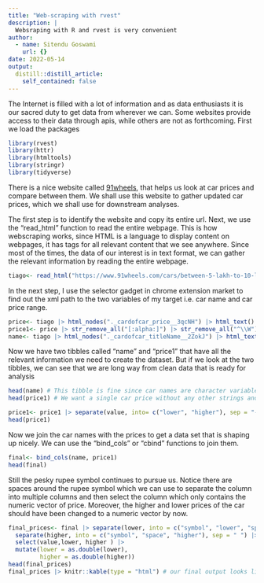 ```yaml
---
title: "Web-scraping with rvest"
description: |
  Websraping with R and rvest is very convenient
author:
  - name: Sitendu Goswami
    url: {}
date: 2022-05-14
output:
  distill::distill_article:
    self_contained: false
---
```


The Internet is filled with a lot of information and as data enthusiasts it is our sacred duty to get data from wherever we can. Some websites provide access to their data through apis, while others are not as forthcoming. First we load the packages

```r
library(rvest)
library(httr)
library(htmltools)
library(stringr)
library(tidyverse)
```

There is a nice website called [91wheels](https://www.91wheels.com), that helps us look at car prices and compare between them. We shall use this website to gather updated car prices, which we shall use for downstream analyses.

The first step is to identify the website and copy its entire url.
Next, we use the "read_html" function to read the entire webpage.
This is how webscraping works, since HTML is a language to display content on webpages, it has tags for all relevant content that we see anywhere. Since most of the times, the data of our interest is in text format, we can gather the relevant information by reading the entire webpage.

```r
tiago<- read_html("https://www.91wheels.com/cars/between-5-lakh-to-10-lakh")
```

In the next step, I use the selector gadget in chrome extension market to find out the xml path to the two variables of my target i.e. car name and car price range.


```r
price<- tiago |> html_nodes("._cardofcar_price__3qcNH") |> html_text() 
price1<- price |> str_remove_all("[:alpha:]") |> str_remove_all("^\\W") |> as_tibble()
name<- tiago |> html_nodes("._cardofcar_titleName__2ZokJ") |> html_text() |>  as_tibble()
```

Now we have two tibbles called "name" and "price1" that have all the relevant information we need to create the dataset.
But if we look at the two tibbles, we can see that we are long way from clean data that is ready for analysis

```r
head(name) # This tibble is fine since car names are character variables
head(price1) # We want a single car price without any other strings and annoyiung characters like the rupee symbol
```



```r

price1<- price1 |> separate(value, into= c("lower", "higher"), sep = "-")
head(price1)
```

Now we join the car names with the prices to get a data set that is shaping up nicely. We can use the "bind_cols" or "cbind"  functions to join them.

```r
final<- bind_cols(name, price1)
head(final)
```
Still the pesky rupee symbol continues to pursue us.
Notice there are spaces around the rupee symbol which we can use to separate the column into multiple columns and then select the column which only contains the numeric vector of price.
Moreover, the higher and lower prices of the car should have been changed to a numeric vector by now.


```r
final_prices<- final |> separate(lower, into = c("symbol", "lower", "space"), sep = " ") |> select(value,lower, higher )|> 
  separate(higher, into = c("symbol", "space", "higher"), sep = " ") |> 
  select(value,lower, higher ) |> 
  mutate(lower = as.double(lower),
         higher = as.double(higher))
head(final_prices)
final_prices |> knitr::kable(type = "html") # our final output looks like this.
```
